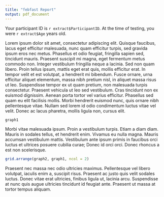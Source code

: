 ---
title: "febfast Report"
output: pdf_document
---

Your participant ID is `r extract$ParticipantID`. At the time of testing, you were `r extract$Age` years old.

Lorem ipsum dolor sit amet, consectetur adipiscing elit. Quisque faucibus, lacus eget efficitur malesuada, nunc quam efficitur turpis, sed gravida ipsum eros nec metus. Phasellus et odio feugiat, fringilla sapien sed, tincidunt mauris. Praesent suscipit mi magna, eget fermentum metus commodo non. Integer vestibulum fringilla neque a lacinia. Sed non quam libero. Proin tellus ipsum, mattis eget erat quis, mollis efficitur erat. In tempor velit et est volutpat, a hendrerit mi bibendum. Fusce ornare, urna efficitur aliquet elementum, massa nibh pretium nisl, in aliquet massa risus ut leo. Suspendisse tempor ex ut quam pretium, non malesuada turpis consectetur. Praesent vehicula ut leo sed vestibulum. Cras tincidunt non ex euismod dignissim. Aenean porta tortor vel varius efficitur. Phasellus sed quam eu elit facilisis mollis. Morbi hendrerit euismod nunc, quis ornare nibh pellentesque vitae. Nullam sed lorem id odio condimentum luctus vitae vel velit. Donec ac lacus pharetra, mollis ligula non, cursus elit.

```{r chunk1, echo = FALSE, warning = FALSE, fig.align = "center"}
graph1
```

Morbi vitae malesuada ipsum. Proin a vestibulum turpis. Etiam a diam diam. Mauris in sodales tellus, et hendrerit enim. Vivamus eu nulla magna. Mauris accumsan vestibulum mattis. Vestibulum ante ipsum primis in faucibus orci luctus et ultrices posuere cubilia curae; Donec id orci orci. Donec rhoncus a est non scelerisque.

```{r chunk2, echo = FALSE, warning = FALSE, fig.align = "center"}
grid.arrange(graph2, graph1, ncol = 2)
```

Praesent nec massa nec odio ultricies maximus. Pellentesque vel libero volutpat, iaculis enim a, suscipit risus. Praesent ac justo quis velit sodales luctus. Donec vitae erat ultricies, finibus ligula ut, lacinia arcu. Suspendisse at nunc quis augue ultricies tincidunt id feugiat ante. Praesent ut massa at tortor tempus aliquam.
